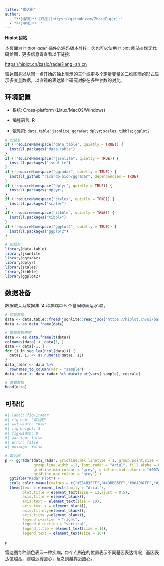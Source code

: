 ```yaml
---
title: "雷达图"
author:
  - "**[编辑]** [郑虎](https://github.com/ZhengTiger);"
  - "**[审核]** ."
---
```


::: callout-note
**Hiplot 网站**

本页面为 Hiplot `Radar` 插件的源码版本教程，您也可以使用 Hiplot 网站实现无代码绘图，更多信息请查看以下链接:

<https://hiplot.cn/basic/radar?lang=zh_cn>
:::

雷达图是以从同一点开始的轴上表示的三个或更多个定量变量的二维图表的形式显示多变量数据，以直观的表达某个研究对象在多种参数的对比。

## 环境配置

-   系统: Cross-platform (Linux/MacOS/Windows)

-   编程语言: R

-   依赖包: `data.table`; `jsonlite`; `ggradar`; `dplyr`; `scales`; `tibble`; `ggplot2`

```r
# 安装包
if (!requireNamespace("data.table", quietly = TRUE)) {
  install.packages("data.table")
}
if (!requireNamespace("jsonlite", quietly = TRUE)) {
  install.packages("jsonlite")
}
if (!requireNamespace("ggradar", quietly = TRUE)) {
  install_github("ricardo-bion/ggradar", dependencies = TRUE)
}
if (!requireNamespace("dplyr", quietly = TRUE)) {
  install.packages("dplyr")
}
if (!requireNamespace("scales", quietly = TRUE)) {
  install.packages("scales")
}
if (!requireNamespace("tibble", quietly = TRUE)) {
  install.packages("tibble")
}
if (!requireNamespace("ggplot2", quietly = TRUE)) {
  install.packages("ggplot2")
}

# 加载包
library(data.table)
library(jsonlite)
library(ggradar)
library(dplyr)
library(scales)
library(tibble)
library(ggplot2)
```

## 数据准备

数据载入为数据集 (4 种疾病中 5 个基因的表达水平)。

```r
# 加载数据
data <- data.table::fread(jsonlite::read_json("https://hiplot.cn/ui/basic/radar/data.json")$exampleData$textarea[[1]])
data <- as.data.frame(data)

# 整理数据格式
data <- as.data.frame(t(data))
colnames(data) <- data[1, ]
data <- data[-1, ]
for (i in seq_len(ncol(data))) {
  data[, i] <- as.numeric(data[, i])
}
data_radar <- data %>%
  rownames_to_column(var = "sample")
data_radar <- data_radar %>% mutate_at(vars(-sample), rescale)

# 查看数据
head(data)
```

## 可视化

```r
#| label: fig-1radar
#| fig-cap: "雷达图"
#| out.width: "95%"
#| fig-height: 5
#| fig-width: 8
#| warning: false
#| error: false
#| message: false

# 雷达图
p <- ggradar(data_radar, gridline.max.linetype = 1, group.point.size = 4,
             group.line.width = 1, font.radar = "Arial", fill.alpha = 0.5,
             gridline.min.colour = "grey", gridline.mid.colour = "#007A87",
             gridline.max.colour = "grey") +
  ggtitle("Radar Plot") +
  scale_color_manual(values = c("#E64B35FF","#4DBBD5FF","#00A087FF","#3C5488FF")) +
  theme(text = element_text(family = "Arial"),
        plot.title = element_text(size = 12,hjust = 0.5),
        axis.title = element_blank(),
        axis.text = element_text(size = 10),
        axis.text.x = element_blank(),
        axis.title.y=element_blank(),
        axis.ticks.y=element_blank(),
        legend.position = "right",
        legend.direction = "vertical",
        legend.title = element_text(size = 10),
        legend.text = element_text(size = 10))
 
p
```

雷达图每种颜色表示一种疾病，每个点所在的位置表示不同基因表达情况，基因表达值越高，则越远离圆心，反之则越靠近圆心。


